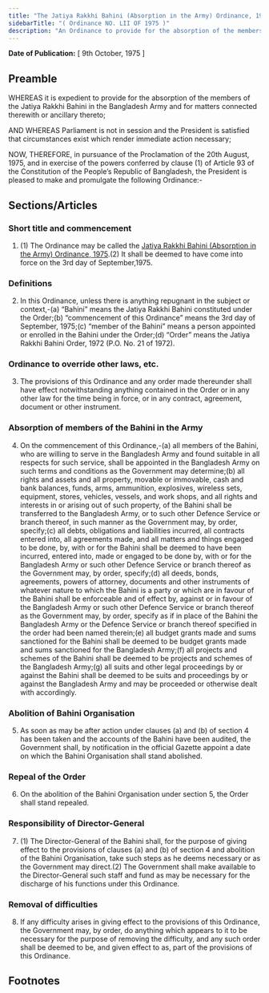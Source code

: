 ```yaml
---
title: "The Jatiya Rakkhi Bahini (Absorption in the Army) Ordinance, 1975"
sidebarTitle: "( Ordinance NO. LII OF 1975 )"
description: "An Ordinance to provide for the absorption of the members of the Jatiya Rakkhi Bahini in the Bangladesh Army."
---
```


**Date of Publication:** [ 9th October, 1975 ]

## Preamble

WHEREAS it is expedient to provide for the absorption of the members of the Jatiya Rakkhi Bahini in the Bangladesh Army and for matters connected therewith or ancillary thereto;

AND WHEREAS Parliament is not in session and the President is satisfied that circumstances exist which render immediate action necessary;

NOW, THEREFORE, in pursuance of the Proclamation of the 20th August, 1975, and in exercise of the powers conferred by clause (1) of Article 93 of the Constitution of the People’s Republic of Bangladesh, the President is pleased to make and promulgate the following Ordinance:-

## Sections/Articles

### Short title and commencement

1. (1) The Ordinance may be called the [Jatiya Rakkhi Bahini (Absorption in the Army) Ordinance, 1975](/act-505.html "Jatiya Rakkhi Bahini (Absorption in the Army) Ordinance, 1975").(2) It shall be deemed to have come into force on the 3rd day of September,1975.

### Definitions

2. In this Ordinance, unless there is anything repugnant in the subject or context,-(a) “Bahini” means the Jatiya Rakkhi Bahini constituted under the Order;(b) “commencement of this Ordinance” means the 3rd day of September, 1975;(c) “member of the Bahini” means a person appointed or enrolled in the Bahini under the Order;(d) “Order” means the Jatiya Rakkhi Bahini Order, 1972 (P.O. No. 21 of 1972).

### Ordinance to override other laws, etc.

3. The provisions of this Ordinance and any order made thereunder shall have effect notwithstanding anything contained in the Order or in any other law for the time being in force, or in any contract, agreement, document or other instrument.

### Absorption of members of the Bahini in the Army

4. On the commencement of this Ordinance,-(a) all members of the Bahini, who are willing to serve in the Bangladesh Army and found suitable in all respects for such service, shall be appointed in the Bangladesh Army on such terms and conditions as the Government may determine;(b) all rights and assets and all property, movable or immovable, cash and bank balances, funds, arms, ammunition, explosives, wireless sets, equipment, stores, vehicles, vessels, and work shops, and all rights and interests in or arising out of such property, of the Bahini shall be transferred to the Bangladesh Army, or to such other Defence Service or branch thereof, in such manner as the Government may, by order, specify;(c) all debts, obligations and liabilities incurred, all contracts entered into, all agreements made, and all matters and things engaged to be done, by, with or for the Bahini shall be deemed to have been incurred, entered into, made or engaged to be done by, with or for the Bangladesh Army or such other Defence Service or branch thereof as the Government may, by order, specify;(d) all deeds, bonds, agreements, powers of attorney, documents and other instruments of whatever nature to which the Bahini is a party or which are in favour of the Bahini shall be enforceable and of effect by, against or in favour of the Bangladesh Army or such other Defence Service or branch thereof as the Government may, by order, specify as if in place of the Bahini the Bangladesh Army or the Defence Service or branch thereof specified in the order had been named therein;(e) all budget grants made and sums sanctioned for the Bahini shall be deemed to be budget grants made and sums sanctioned for the Bangladesh Army;(f) all projects and schemes of the Bahini shall be deemed to be projects and schemes of the Bangladesh Army;(g) all suits and other legal proceedings by or against the Bahini shall be deemed to be suits and proceedings by or against the Bangladesh Army and may be proceeded or otherwise dealt with accordingly.

### Abolition of Bahini Organisation

5. As soon as may be after action under clauses (a) and (b) of section 4 has been taken and the accounts of the Bahini have been audited, the Government shall, by notification in the official Gazette appoint a date on which the Bahini Organisation shall stand abolished.

### Repeal of the Order

6. On the abolition of the Bahini Organisation under section 5, the Order shall stand repealed.

### Responsibility of Director-General

7. (1) The Director-General of the Bahini shall, for the purpose of giving effect to the provisions of clauses (a) and (b) of section 4 and abolition of the Bahini Organisation, take such steps as he deems necessary or as the Government may direct.(2) The Government shall make available to the Director-General such staff and fund as may be necessary for the discharge of his functions under this Ordinance.

### Removal of difficulties

8. If any difficulty arises in giving effect to the provisions of this Ordinance, the Government may, by order, do anything which appears to it to be necessary for the purpose of removing the difficulty, and any such order shall be deemed to be, and given effect to as, part of the provisions of this Ordinance.

## Footnotes

